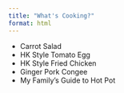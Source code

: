 ```yaml
---
title: "What's Cooking?"
format: html
---
```


-   Carrot Salad
-   HK Style Tomato Egg
-   HK Style Fried Chicken
-   Ginger Pork Congee
-   My Family's Guide to Hot Pot
